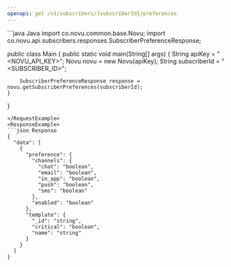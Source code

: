 ```yaml
---
openapi: get /v1/subscribers/{subscriberId}/preferences
---
```


<Snippet file="apikey-warning.mdx" />

<RequestExample>
```java Java
import co.novu.common.base.Novu;
import co.novu.api.subscribers.responses.SubscriberPreferenceResponse;

public class Main {
    public static void main(String[] args) {
        String apiKey = "<NOVU_API_KEY>";
        Novu novu = new Novu(apiKey);
        String subscriberId = "<SUBSCRIBER_ID>";

        SubscriberPreferenceResponse response = novu.getSubscriberPreferences(subscriberId);
    }
}
```
</RequestExample>
<ResponseExample>
```json Response
{
  "data": [
    {
      "preference": {
        "channels": {
          "chat": "boolean",
          "email": "boolean",
          "in_app": "boolean",
          "push": "boolean",
          "sms": "boolean"
        },
        "enabled": "boolean"
      },
      "template": {
        "_id": "string",
        "critical": "boolean",
        "name": "string"
      }
    }
  ]
}
```
</ResponseExample>

